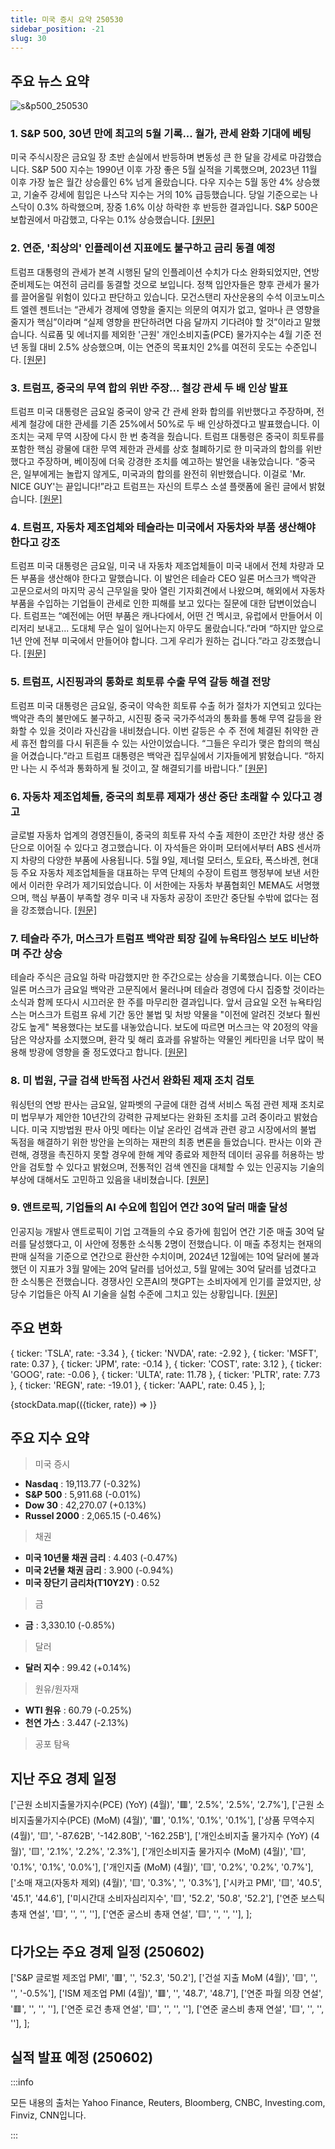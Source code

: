```yaml
---
title: 미국 증시 요약 250530
sidebar_position: -21
slug: 30
---
```


## 주요 뉴스 요약

![s&p500_250530](/map/250530.png)

### 1. **S&P 500, 30년 만에 최고의 5월 기록... 월가, 관세 완화 기대에 베팅**

미국 주식시장은 금요일 장 초반 손실에서 반등하며 변동성 큰 한 달을 강세로 마감했습니다. S&P 500 지수는 1990년 이후 가장 좋은 5월 실적을 기록했으며, 2023년 11월 이후 가장 높은 월간 상승률인 6% 넘게 올랐습니다. 다우 지수는 5월 동안 4% 상승했고, 기술주 강세에 힘입은 나스닥 지수는 거의 10% 급등했습니다. 당일 기준으로는 나스닥이 0.3% 하락했으며, 장중 1.6% 이상 하락한 후 반등한 결과입니다. S&P 500은 보합권에서 마감했고, 다우는 0.1% 상승했습니다. [[원문]](https://finance.yahoo.com/news/live/stock-market-today-sp-500-marks-best-may-in-30-years-as-wall-street-bets-on-tariff-relief-200502633.html)

### 2. **연준, '최상의' 인플레이션 지표에도 불구하고 금리 동결 예정**

트럼프 대통령의 관세가 본격 시행된 달의 인플레이션 수치가 다소 완화되었지만, 연방준비제도는 여전히 금리를 동결할 것으로 보입니다. 정책 입안자들은 향후 관세가 물가를 끌어올릴 위험이 있다고 판단하고 있습니다. 모건스탠리 자산운용의 수석 이코노미스트 엘렌 젠트너는 “관세가 경제에 영향을 줄지는 의문의 여지가 없고, 얼마나 큰 영향을 줄지가 핵심”이라며 “실제 영향을 판단하려면 다음 달까지 기다려야 할 것”이라고 말했습니다. 식료품 및 에너지를 제외한 '근원' 개인소비지출(PCE) 물가지수는 4월 기준 전년 동월 대비 2.5% 상승했으며, 이는 연준의 목표치인 2%를 여전히 웃도는 수준입니다. [[원문]](https://finance.yahoo.com/news/fed-set-to-hold-rates-steady-despite-as-good-as-it-gets-inflation-print-144428842.html)

### 3. **트럼프, 중국의 무역 합의 위반 주장... 철강 관세 두 배 인상 발표**

트럼프 미국 대통령은 금요일 중국이 양국 간 관세 완화 합의를 위반했다고 주장하며, 전 세계 철강에 대한 관세를 기존 25%에서 50%로 두 배 인상하겠다고 발표했습니다. 이 조치는 국제 무역 시장에 다시 한 번 충격을 줬습니다. 트럼프 대통령은 중국이 희토류를 포함한 핵심 광물에 대한 무역 제한과 관세를 상호 철폐하기로 한 미국과의 합의를 위반했다고 주장하며, 베이징에 더욱 강경한 조치를 예고하는 발언을 내놓았습니다. “중국은, 일부에게는 놀랍지 않게도, 미국과의 합의를 완전히 위반했습니다. 이걸로 'Mr. NICE GUY'는 끝입니다!”라고 트럼프는 자신의 트루스 소셜 플랫폼에 올린 글에서 밝혔습니다. [[원문]](https://www.reuters.com/world/china/trump-says-china-has-totally-violated-agreement-with-us-tariffs-2025-05-30/)

### 4. **트럼프, 자동차 제조업체와 테슬라는 미국에서 자동차와 부품 생산해야 한다고 강조**

트럼프 미국 대통령은 금요일, 미국 내 자동차 제조업체들이 미국 내에서 전체 차량과 모든 부품을 생산해야 한다고 말했습니다. 이 발언은 테슬라 CEO 일론 머스크가 백악관 고문으로서의 마지막 공식 근무일을 맞아 열린 기자회견에서 나왔으며, 해외에서 자동차 부품을 수입하는 기업들이 관세로 인한 피해를 보고 있다는 질문에 대한 답변이었습니다. 트럼프는 “예전에는 어떤 부품은 캐나다에서, 어떤 건 멕시코, 유럽에서 만들어서 이리저리 보내고... 도대체 무슨 일이 일어나는지 아무도 몰랐습니다.”라며 “하지만 앞으로 1년 안에 전부 미국에서 만들어야 합니다. 그게 우리가 원하는 겁니다.”라고 강조했습니다. [[원문]](https://www.reuters.com/business/autos-transportation/trump-says-automakers-tesla-must-build-cars-parts-us-2025-05-30/)

### 5. **트럼프, 시진핑과의 통화로 희토류 수출 무역 갈등 해결 전망**

트럼프 미국 대통령은 금요일, 중국이 약속한 희토류 수출 허가 절차가 지연되고 있다는 백악관 측의 불만에도 불구하고, 시진핑 중국 국가주석과의 통화를 통해 무역 갈등을 완화할 수 있을 것이라 자신감을 내비쳤습니다. 이번 갈등은 수 주 전에 체결된 취약한 관세 휴전 합의를 다시 뒤흔들 수 있는 사안이었습니다. “그들은 우리가 맺은 합의의 핵심을 어겼습니다.”라고 트럼프 대통령은 백악관 집무실에서 기자들에게 밝혔습니다. “하지만 나는 시 주석과 통화하게 될 것이고, 잘 해결되기를 바랍니다.” [[원문]](https://finance.yahoo.com/news/trump-sees-xi-call-settling-202254931.html)

### 6. **자동차 제조업체들, 중국의 희토류 제재가 생산 중단 초래할 수 있다고 경고**

글로벌 자동차 업계의 경영진들이, 중국의 희토류 자석 수출 제한이 조만간 차량 생산 중단으로 이어질 수 있다고 경고했습니다. 이 자석들은 와이퍼 모터에서부터 ABS 센서까지 차량의 다양한 부품에 사용됩니다. 5월 9일, 제너럴 모터스, 토요타, 폭스바겐, 현대 등 주요 자동차 제조업체들을 대표하는 무역 단체의 수장이 트럼프 행정부에 보낸 서한에서 이러한 우려가 제기되었습니다. 이 서한에는 자동차 부품협회인 MEMA도 서명했으며, 핵심 부품이 부족할 경우 미국 내 자동차 공장이 조만간 중단될 수밖에 없다는 점을 강조했습니다. [[원문]](https://www.reuters.com/business/autos-transportation/china-magnet-pinch-threatens-car-production-automakers-warn-2025-05-30/)

### 7. **테슬라 주가, 머스크가 트럼프 백악관 퇴장 길에 뉴욕타임스 보도 비난하며 주간 상승**

테슬라 주식은 금요일 하락 마감했지만 한 주간으로는 상승을 기록했습니다. 이는 CEO 일론 머스크가 금요일 백악관 고문직에서 물러나며 테슬라 경영에 다시 집중할 것이라는 소식과 함께 또다시 시끄러운 한 주를 마무리한 결과입니다. 앞서 금요일 오전 뉴욕타임스는 머스크가 트럼프 유세 기간 동안 불법 및 처방 약물을 "이전에 알려진 것보다 훨씬 강도 높게" 복용했다는 보도를 내놓았습니다. 보도에 따르면 머스크는 약 20정의 약을 담은 약상자를 소지했으며, 환각 및 해리 효과를 유발하는 약물인 케타민을 너무 많이 복용해 방광에 영향을 줄 정도였다고 합니다. [[원문]](https://finance.yahoo.com/news/tesla-stock-notches-weekly-gain-as-musk-bashes-new-york-times-report-on-way-out-of-trump-white-house-200238522.html)

### 8. **미 법원, 구글 검색 반독점 사건서 완화된 제재 조치 검토**

워싱턴의 연방 판사는 금요일, 알파벳의 구글에 대한 검색 서비스 독점 관련 제재 조치로 미 법무부가 제안한 10년간의 강력한 규제보다는 완화된 조치를 고려 중이라고 밝혔습니다. 미국 지방법원 판사 아밋 메타는 이날 온라인 검색과 관련 광고 시장에서의 불법 독점을 해결하기 위한 방안을 논의하는 재판의 최종 변론을 들었습니다. 판사는 이와 관련해, 경쟁을 촉진하지 못할 경우에 한해 계약 종료와 제한적 데이터 공유를 허용하는 방안을 검토할 수 있다고 밝혔으며, 전통적인 검색 엔진을 대체할 수 있는 인공지능 기술의 부상에 대해서도 고민하고 있음을 내비쳤습니다. [[원문]](https://www.reuters.com/sustainability/boards-policy-regulation/google-doj-make-final-push-us-search-antitrust-case-2025-05-30/)

### 9. **앤트로픽, 기업들의 AI 수요에 힘입어 연간 30억 달러 매출 달성**

인공지능 개발사 앤트로픽이 기업 고객들의 수요 증가에 힘입어 연간 기준 매출 30억 달러를 달성했다고, 이 사안에 정통한 소식통 2명이 전했습니다. 이 매출 추정치는 현재의 판매 실적을 기준으로 연간으로 환산한 수치이며, 2024년 12월에는 10억 달러에 불과했던 이 지표가 3월 말에는 20억 달러를 넘어섰고, 5월 말에는 30억 달러를 넘겼다고 한 소식통은 전했습니다. 경쟁사인 오픈AI의 챗GPT는 소비자에게 인기를 끌었지만, 상당수 기업들은 아직 AI 기술을 실험 수준에 그치고 있는 상황입니다. [[원문]](https://finance.yahoo.com/news/exclusive-anthropic-hits-3-billion-200202733.html)

## 주요 변화

  { ticker: 'TSLA', rate: -3.34 },
  { ticker: 'NVDA', rate: -2.92 },
  { ticker: 'MSFT', rate: 0.37 },
  { ticker: 'JPM', rate: -0.14 },
  { ticker: 'COST', rate: 3.12 },
  { ticker: 'GOOG', rate: -0.06 },
  { ticker: 'ULTA', rate: 11.78 },
  { ticker: 'PLTR', rate: 7.73 },
  { ticker: 'REGN', rate: -19.01 },
  { ticker: 'AAPL', rate: 0.45 },
];

{stockData.map(({ticker, rate}) => <StockCardMini key={ticker} ticker={ticker} rate={rate}></StockCardMini>)}

## 주요 지수 요약

> 미국 증시

- **Nasdaq** : 19,113.77 (-0.32%)
- **S&P 500** : 5,911.68 (-0.01%)
- **Dow 30** : 42,270.07 (+0.13%)
- **Russel 2000** : 2,065.15 (-0.46%)

> 채권

- **미국 10년물 채권 금리** : 4.403 (-0.47%)
- **미국 2년물 채권 금리** : 3.900 (-0.94%)
- **미국 장단기 금리차(T10Y2Y)** : 0.52

> 금

- **금** : 3,330.10 (-0.85%)

> 달러

- **달러 지수** : 99.42 (+0.14%)

> 원유/원자재

- **WTI 원유** : 60.79 (-0.25%)
- **천연 가스** : 3.447 (-2.13%)

> 공포 탐욕

<FearAndGreed fearAndGreedIndex={62} vix={18.57} vixRate={-3.18} />

## 지난 주요 경제 일정

  ['근원 소비지출물가지수(PCE) (YoY) (4월)', '🟥', '2.5%', '2.5%', '2.7%'],
  ['근원 소비지출물가지수(PCE) (MoM) (4월)', '🟥', '0.1%', '0.1%', '0.1%'],
  ['상품 무역수지 (4월)', '🟨', '-87.62B', '-142.80B', '-162.25B'],
  ['개인소비지출 물가지수 (YoY) (4월)', '🟨', '2.1%', '2.2%', '2.3%'],
  ['개인소비지출 물가지수 (MoM) (4월)', '🟨', '0.1%', '0.1%', '0.0%'],
  ['개인지출 (MoM) (4월)', '🟨', '0.2%', '0.2%', '0.7%'],
  ['소매 재고(자동차 제외) (4월)', '🟨', '0.3%', '', '0.3%'],
  ['시카고 PMI', '🟨', '40.5', '45.1', '44.6'],
  ['미시간대 소비자심리지수', '🟨', '52.2', '50.8', '52.2'],
  ['연준 보스틱 총재 연설', '🟨', '', '', ''],
  ['연준 굴스비 총재 연설', '🟨', '', '', ''],
];

<EconomicCalendar data={eventsData} />

## 다가오는 주요 경제 일정 (250602)

  ['S&P 글로벌 제조업 PMI', '🟥', '', '52.3', '50.2'],
  ['건설 지출 MoM (4월)', '🟨', '', '', '-0.5%'],
  ['ISM 제조업 PMI (4월)', '🟥', '', '48.7', '48.7'],
  ['연준 파월 의장 연설', '🟥', '', '', ''],
  ['연준 로건 총재 연설', '🟨', '', '', ''],
  ['연준 굴스비 총재 연설', '🟨', '', '', ''],
];

<EconomicCalendar data={nextEventsData} />

## 실적 발표 예정 (250602)


<EarningsBoard stocksBMO={stocksBMO} />

:::info

모든 내용의 출처는 Yahoo Finance, Reuters, Bloomberg, CNBC, Investing.com, Finviz, CNN입니다.

:::
